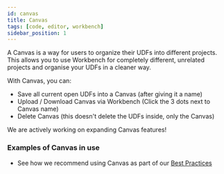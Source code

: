```yaml
---
id: canvas
title: Canvas
tags: [code, editor, workbench]
sidebar_position: 1
---
```


A Canvas is a way for users to organize their UDFs into different projects. This allows you to use Workbench for completely different, unrelated projects and organise your UDFs in a cleaner way. 

With Canvas, you can:
- Save all current open UDFs into a Canvas (after giving it a name)
- Upload / Download Canvas via Workbench (Click the 3 dots next to Canvas name)
- Delete Canvas (this doesn't delete the UDFs inside, only the Canvas)

<ReactPlayer playsinline={true} className="video__player" playing={false} muted={true} controls height="100%" url="https://fused-magic.s3.us-west-2.amazonaws.com/workbench-walkthrough-videos/docs_rewrite/canvas.mp4" width="100%" />

We are actively working on expanding Canvas features!

### Examples of Canvas in use

- See how we recommend using Canvas as part of our [Best Practices](/core-concepts/best-practices/workbench-best-practices/#using-canvas)